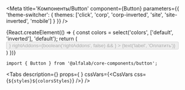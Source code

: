 



<Meta
    title='Компоненты/Button'
    component={Button}
    parameters={{ 'theme-switcher': { themes: ['click', 'corp', 'corp-inverted', 'site', 'site-inverted', 'mobile'] } }}
/>


<!-- Canvas -->


<Story name='Button'>
    {React.createElement(() => {
        const colors = select('colors', ['default', 'inverted'], 'default');
        return (
            <div style={{
                backgroundColor: colors === 'inverted' ? 'var(--color-light-bg-primary-inverted)' : '#fff',
                padding: '8px',
                position: 'absolute',
                top: 0,
                left: 0,
                right: 0,
                bottom: 0,
            }}>
                <Button
                    view={select('view', VIEWS, 'primary')}
                    colors={colors}
                    size={select('size', SIZES, 'm')}
                    href={text('href', '')}
                    loading={boolean('loading')}
                    disabled={boolean('disabled', false)}
                    block={boolean('block', false)}
                    nowrap={boolean('nowrap', false)}
                    onClick={action('click')}
                    leftAddons={boolean('leftAddons', false) && <IconM />}
                    rightAddons={boolean('rightAddons', false) && <IconM />}
                >
                    {text('label', 'Оплатить')}
                </Button>
            </div>
        )
    })}
</Story>


<!-- Docs -->

<ComponentHeader
    name='Button'
    version={version}
    stage={3}
    design='https://www.figma.com/file/hqSP3L6qu8UcL3sf18Su1M/Web-Components?node-id=1%3A2'
/>

```tsx
import { Button } from '@alfalab/core-components/button';
```

<Tabs
    description={<Description />}
    props={<Props of={Button} /> }
    cssVars={<CssVars css={`${styles}${colorsStyles}`} />}
/>
